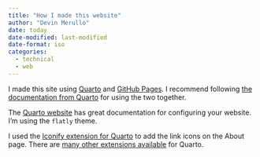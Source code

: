 ```yaml
---
title: "How I made this website"
author: "Devin Merullo"
date: today
date-modified: last-modified
date-format: iso
categories: 
  - technical
  - web
---
```


I made this site using [Quarto](https://quarto.org/) and [GitHub Pages](https://pages.github.com/). I recommend following [the documentation from Quarto](https://quarto.org/docs/publishing/github-pages.html) for using the two together. 

The [Quarto website](https://quarto.org/docs/websites/) has great documentation for configuring your website. I'm using the `flatly` theme.

I used the [Iconify extension for Quarto](https://github.com/mcanouil/quarto-iconify) to add the link icons on the About page. There are [many other extensions available](https://quarto.org/docs/extensions/) for Quarto.  